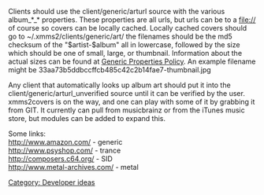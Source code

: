 {{Navbar}}

Clients should use the client/generic/arturl source with the various album_*_* properties. These properties are all urls, but urls can be to a file:// of course so covers can be locally cached. Locally cached covers should go to ~/.xmms2/clients/generic/art/ the filenames should be the md5 checksum of the "$artist-$album" all in lowercase, followed by the size which should be one of small, large, or thumbnail. Information about the actual sizes can be found at [[Generic Properties Policy]].
An example filename might be 33aa73b5ddbccffcb485c42c2b14fae7-thumbnail.jpg

Any client that automatically looks up album art should put it into the client/generic/arturl_unverified source until it can be verified by the user. xmms2covers is on the way, and one can play with some of it by grabbing it from GIT. It currently can pull from musicbrainz or from the iTunes music store, but modules can be added to expand this. 

Some links:<br />
http://www.amazon.com/ -  generic<br />
http://www.psyshop.com/ - trance<br />
http://composers.c64.org/ - SID<br />
http://www.metal-archives.com/ - metal<br />

[[Category: Developer ideas]]